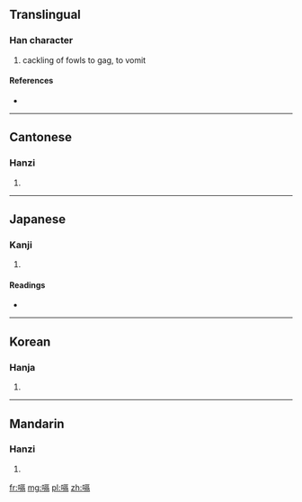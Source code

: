 ==Translingual==

===Han character===
{{Han char|rn=30|rad=口|as=10|sn=13|four=6102<sub>7</sub>|canj=口一口月 (RMRB)}}

# cackling of fowls to gag, to vomit

====References====
* {{Han ref|kx=0203.150|dkj=04097|dj=0425.330|hdz=10666.040|uh=55DD|ud=21981|bh=DCD0|bd=56528}}

----

==Cantonese==

===Hanzi===
{{yue-hanzi|jyut=|y=gaak3}}

# {{defn|Cantonese|sort=口10}}

----

==Japanese==

===Kanji===
{{ja-kanji|grade=|rs=口10}}

# {{defn|Japanese|sort=口10}}

====Readings====
* {{ja-readings|on=[[かく]] (kaku), [[きゃく]] (kyaku)|kun=[[しゃくり]] (shakuri)}}

----

==Korean==

===Hanja===
{{ko-hanja|hangeul=격|rv=gyeok|mr=kyŏk}}

# {{defn|Korean|sort=口10}}

----

==Mandarin==

===Hanzi===
{{cmn-hanzi|pin=[[gé]] ([[ge2]])|wg=ko<sup>2</sup>}}

# {{defn|Mandarin|sort=口10}}

[[fr:嗝]]
[[mg:嗝]]
[[pl:嗝]]
[[zh:嗝]]